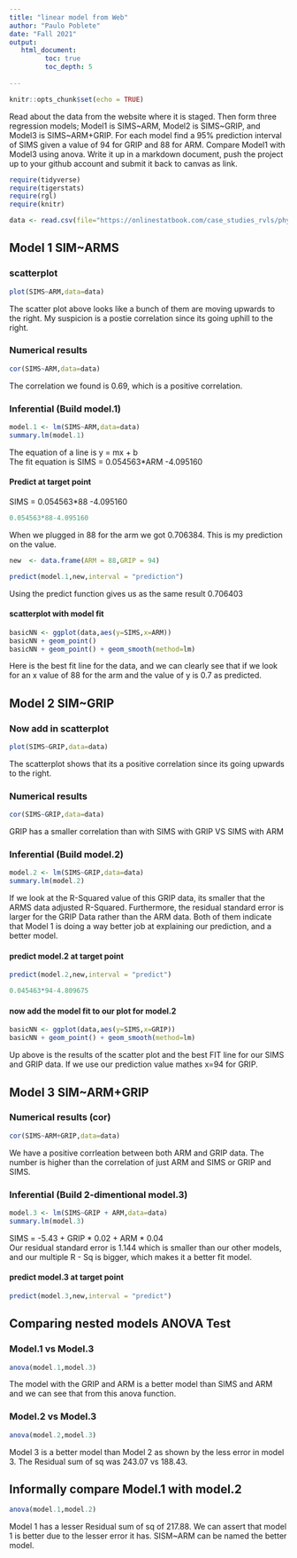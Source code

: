 ```yaml
---
title: "linear model from Web"
author: "Paulo Poblete"
date: "Fall 2021"
output:
   html_document:
         toc: true
         toc_depth: 5
        
---
```


```r
knitr::opts_chunk$set(echo = TRUE)
```

Read about the data from the website where it is staged.  Then form three regression models; Model1 is SIMS~ARM, Model2 is SIMS~GRIP, and Model3 is SIMS~ARM+GRIP. For each model find a 95% prediction interval of SIMS given a value of 94  for GRIP and 88 for ARM. Compare Model1 with Model3 using anova. Write it up in a markdown document, push the project up to your github account and submit it back to canvas as link. 

 


```r
require(tidyverse)
require(tigerstats)
require(rgl)
require(knitr)

```

```r
data <- read.csv(file="https://onlinestatbook.com/case_studies_rvls/physical_strength/data.txt",sep="",header=TRUE)  

```

## Model 1 SIM~ARMS

### scatterplot

```r
plot(SIMS~ARM,data=data)
```


The scatter plot above looks like a bunch of them are moving upwards to the right. My suspicion is a postie correlation since its going uphill to the right. 

### Numerical results

```r
cor(SIMS~ARM,data=data)
```

The correlation we found is 0.69, which is a positive correlation. 

### Inferential  (Build model.1)
```r
model.1 <- lm(SIMS~ARM,data=data)
summary.lm(model.1)
```

The equation of a line is y = mx + b  
The fit equation is SIMS = 0.054563*ARM -4.095160  

#### Predict at target point

SIMS = 0.054563*88 -4.095160  

```r
0.054563*88-4.095160  
```

When we plugged in 88 for the arm we got 0.706384. This is my prediction on the value.

```r
new  <- data.frame(ARM = 88,GRIP = 94)
```
```r
predict(model.1,new,interval = "prediction")
```

Using the predict function gives us as the same result
0.706403

#### scatterplot with model fit

```r
basicNN <- ggplot(data,aes(y=SIMS,x=ARM))
basicNN + geom_point()
basicNN + geom_point() + geom_smooth(method=lm)
```


Here is the best fit line for the data, and we can clearly see that if we look for an x value of 88 for the arm and the value of y is 0.7 as predicted. 

## Model 2 SIM~GRIP

### Now add in scatterplot

```r
plot(SIMS~GRIP,data=data)
```

The scatterplot shows that its a positive correlation since its going upwards to the right. 

### Numerical results 

```r
cor(SIMS~GRIP,data=data)
```

GRIP has a smaller correlation than with SIMS with GRIP VS SIMS with ARM  
  

### Inferential  (Build model.2)
```r
model.2 <- lm(SIMS~GRIP,data=data)
summary.lm(model.2)
```

If we look at the R-Squared value of this GRIP data, its smaller that the ARMS data adjusted R-Squared. Furthermore, the residual standard error is larger for the GRIP Data rather than the ARM data. Both of them indicate that Model 1 is doing a way better job at explaining our prediction, and a better model.  


#### predict model.2 at target point

```r
predict(model.2,new,interval = "predict")
```
```r
0.045463*94-4.809675
```



#### now add the model fit to our plot for model.2

```r
basicNN <- ggplot(data,aes(y=SIMS,x=GRIP))
basicNN + geom_point() + geom_smooth(method=lm)
```

Up above is the results of the scatter plot and the best FIT line for our SIMS and GRIP data. If we use our prediction value mathes x=94 for GRIP. 



## Model 3 SIM~ARM+GRIP

### Numerical results (cor)
```r
cor(SIMS~ARM+GRIP,data=data)
```
We have a positive corrleation between both ARM and GRIP data. The number is higher than the correlation of just ARM and SIMS or GRIP and SIMS. 


### Inferential  (Build 2-dimentional model.3)

```r
model.3 <- lm(SIMS~GRIP + ARM,data=data)
summary.lm(model.3)
```

SIMS = -5.43 + GRIP * 0.02 + ARM * 0.04  
Our residual standard error is 1.144  which is smaller than our other models, and our multiple R - Sq  is bigger, which makes it a better fit model. 


#### predict model.3 at target point
```r
predict(model.3,new,interval = "predict")
```



## Comparing nested models ANOVA Test

### Model.1 vs Model.3

```r
anova(model.1,model.3)
```

The model with the GRIP and ARM is a better model than SIMS and ARM and we can see that from this anova function.  


### Model.2 vs Model.3


```r
anova(model.2,model.3)
```
Model 3 is a better model than Model 2 as shown by the less error in model 3. The Residual sum of sq was 243.07 vs 188.43. 


## Informally compare Model.1 with model.2

```r
anova(model.1,model.2)
```

Model 1 has a lesser Residual sum of sq of 217.88. We can assert that model 1 is better due to the lesser error it has. SISM~ARM can be named the better model.  



